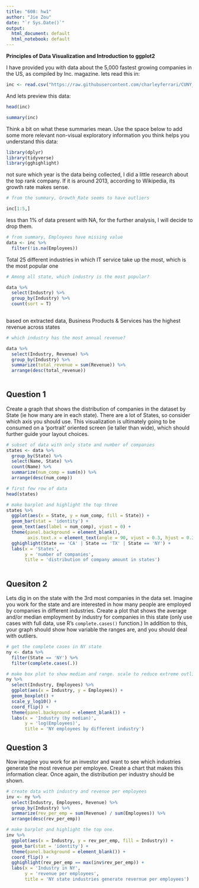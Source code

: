```yaml
---
title: "608: hw1"
author: "Jie Zou"
date: "`r Sys.Date()`"
output:
  html_document: default
  html_notebook: default
---
```


**Principles of Data Visualization and Introduction to ggplot2**

I have provided you with data about the 5,000 fastest growing companies in the US, as compiled by Inc. magazine. lets read this in:

```r

inc <- read.csv("https://raw.githubusercontent.com/charleyferrari/CUNY_DATA_608/master/module1/Data/inc5000_data.csv", header= TRUE)

```

And lets preview this data:

```r

head(inc)

```
```r

summary(inc)

```

Think a bit on what these summaries mean. Use the space below to add some more relevant non-visual exploratory information you think helps you understand this data:

```r
library(dplyr)
library(tidyverse)
library(gghighlight)
```


  not sure which year is the data being collected, I did a little research about the top rank company. If it is around 2013, according to Wikipedia, its growth rate makes sense.
```r
# from the summary, Growth_Rate seems to have outliers

inc[1:5,]
```


  less than 1% of data present with NA, for the further analysis, I will decide to drop them.
```r
# from summary, Employees have missing value
data <- inc %>% 
  filter(!is.na(Employees))

```


  Total 25 different industries in which IT service take up the most, which is the most popular one
```r
# Among all state, which industry is the most popular?

data %>% 
  select(Industry) %>% 
  group_by(Industry) %>% 
  count(sort = T)
  

```
  based on extracted data, Business Products & Services has the highest revenue across states
```r
# which industry has the most annual revenue?

data %>% 
  select(Industry, Revenue) %>% 
  group_by(Industry) %>% 
  summarize(total_revenue = sum(Revenue)) %>% 
  arrange(desc(total_revenue))
  
```

## Question 1

Create a graph that shows the distribution of companies in the dataset by State (ie how many are in each state). There are a lot of States, so consider which axis you should use. This visualization is ultimately going to be consumed on a 'portrait' oriented screen (ie taller than wide), which should further guide your layout choices.

```r
# subset of data with only state and number of companies
states <- data %>% 
  group_by(State) %>% 
  select(Name, State) %>% 
  count(Name) %>% 
  summarize(num_comp = sum(n)) %>% 
  arrange(desc(num_comp))

# first few row of data
head(states)

# make barplot and highlight the top three
states %>% 
  ggplot(aes(x = State, y = num_comp, fill = State)) + 
  geom_bar(stat = 'identity') +
  geom_text(aes(label = num_comp), vjust = 0) + 
  theme(panel.background = element_blank(),
        axis.text.x = element_text(angle = 90, vjust = 0.3, hjust = 0.3)) +
  gghighlight(State == 'CA' | State == 'TX' | State == 'NY') +
  labs(x = 'States',
       y = 'number of companies',
       title = 'distribution of company amount in states')
  
```

## Quesiton 2

Lets dig in on the state with the 3rd most companies in the data set. Imagine you work for the state and are interested in how many people are employed by companies in different industries. Create a plot that shows the average and/or median employment by industry for companies in this state (only use cases with full data, use R's `complete.cases()` function.) In addition to this, your graph should show how variable the ranges are, and you should deal with outliers.

```r
# get the complete cases in NY state
ny <- data %>% 
  filter(State == 'NY') %>% 
  filter(complete.cases(.))

# make box plot to show median and range. scale to reduce extreme outliers
ny %>% 
  select(Industry, Employees) %>% 
  ggplot(aes(x = Industry, y = Employees)) +
  geom_boxplot() +
  scale_y_log10() + 
  coord_flip() + 
  theme(panel.background = element_blank()) +
  labs(x = 'Industry (by median)',
       y = 'log(Employees)',
       title = 'NY employees by different industry')

```

## Question 3

Now imagine you work for an investor and want to see which industries generate the most revenue per employee. Create a chart that makes this information clear. Once again, the distribution per industry should be shown.

```r
# create data with industry and revenue per employees
inv <- ny %>% 
  select(Industry, Employees, Revenue) %>% 
  group_by(Industry) %>% 
  summarize(rev_per_emp = sum(Revenue) / sum(Employees)) %>% 
  arrange(desc(rev_per_emp))

# make barplot and highlight the top one.
inv %>% 
  ggplot(aes(x = Industry, y = rev_per_emp, fill = Industry)) +
  geom_bar(stat = 'identity') +
  theme(panel.background = element_blank()) +
  coord_flip() +
  gghighlight(rev_per_emp == max(inv$rev_per_emp)) +
  labs(x = 'Industry in NY',
       y = 'revenue per employees',
       title = 'NY state industries generate revernue per employees')
```


